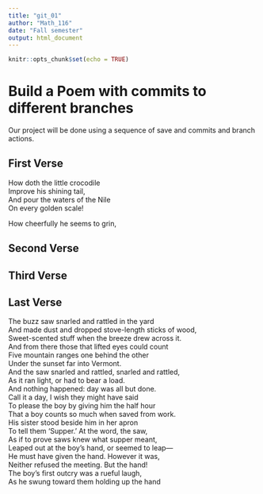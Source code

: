 ---
title: "git_01"
author: "Math_116"
date: "Fall semester"
output: html_document
---

```{r setup, include=FALSE}
knitr::opts_chunk$set(echo = TRUE)
```
# Build a Poem with commits to different branches
Our project will be done using a sequence of save and commits and branch actions.
<!-- Do not modify or change any text in "!--" bracketed areas such as this --- these are instructions to
you, if you change any of this the git program will notice it and compromise your git merging strategy !-->

## First Verse 
<!--Put the first five lines of a poem by Lewis Carrol in this section!-->
How doth the little crocodile   
     Improve his shining tail,   
And pour the waters of the Nile   
     On every golden scale!   
    
How cheerfully he seems to grin,  

## Second Verse
<!--Put the first five lines of a poem by Robert Frost here!-->

## Third Verse
<!--Put the first two verses of The Walrus and the Carpenter here!-->

## Last Verse
<!--Put a short poem of your choice 8-20 lines,here!-->
The buzz saw snarled and rattled in the yard  
And made dust and dropped stove-length sticks of wood,  
Sweet-scented stuff when the breeze drew across it.  
And from there those that lifted eyes could count  
Five mountain ranges one behind the other  
Under the sunset far into Vermont.  
And the saw snarled and rattled, snarled and rattled,  
As it ran light, or had to bear a load.  
And nothing happened: day was all but done.  
Call it a day, I wish they might have said  
To please the boy by giving him the half hour  
That a boy counts so much when saved from work.  
His sister stood beside him in her apron  
To tell them ‘Supper.’ At the word, the saw,  
As if to prove saws knew what supper meant,  
Leaped out at the boy’s hand, or seemed to leap—  
He must have given the hand. However it was,  
Neither refused the meeting. But the hand!  
The boy’s first outcry was a rueful laugh,  
As he swung toward them holding up the hand  